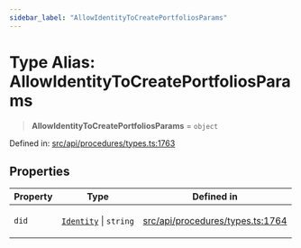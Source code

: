 ```yaml
---
sidebar_label: "AllowIdentityToCreatePortfoliosParams"
---
```


# Type Alias: AllowIdentityToCreatePortfoliosParams

> **AllowIdentityToCreatePortfoliosParams** = `object`

Defined in: [src/api/procedures/types.ts:1763](https://github.com/PolymeshAssociation/polymesh-sdk/blob/bee6a2fe7a8ce5db42a6982e793782182cde2153/src/api/procedures/types.ts#L1763)

## Properties

<table>
<thead>
<tr>
<th>Property</th>
<th>Type</th>
<th>Defined in</th>
</tr>
</thead>
<tbody>
<tr>
<td>

<a id="did"></a> `did`

</td>
<td>

[`Identity`](../../../entities/Identity/classes/Identity.mdx) \| `string`

</td>
<td>

[src/api/procedures/types.ts:1764](https://github.com/PolymeshAssociation/polymesh-sdk/blob/bee6a2fe7a8ce5db42a6982e793782182cde2153/src/api/procedures/types.ts#L1764)

</td>
</tr>
</tbody>
</table>
